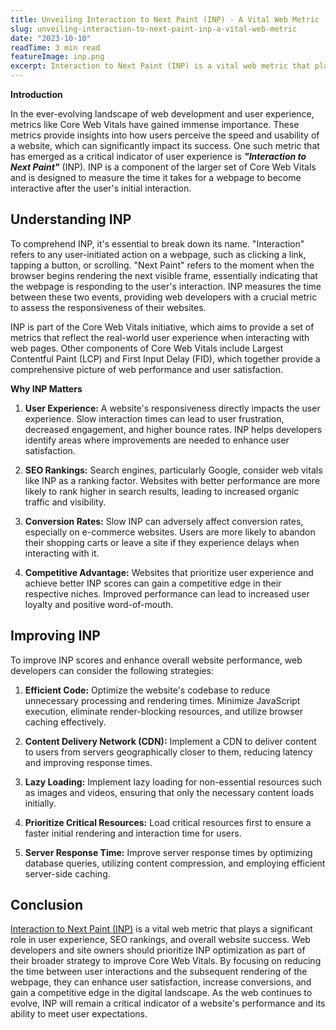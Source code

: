 ```yaml
---
title: Unveiling Interaction to Next Paint (INP) - A Vital Web Metric
slug: unveiling-interaction-to-next-paint-inp-a-vital-web-metric
date: "2023-10-10"
readTime: 3 min read
featureImage: inp.png
excerpt: Interaction to Next Paint (INP) is a vital web metric that plays a significant role in user experience, SEO rankings, and overall website success.
---
```


**Introduction**

In the ever-evolving landscape of web development and user experience, metrics like Core Web Vitals have gained immense importance. These metrics provide insights into how users perceive the speed and usability of a website, which can significantly impact its success. One such metric that has emerged as a critical indicator of user experience is **_"Interaction to Next Paint"_** (INP). INP is a component of the larger set of Core Web Vitals and is designed to measure the time it takes for a webpage to become interactive after the user's initial interaction.

## Understanding INP

To comprehend INP, it's essential to break down its name. "Interaction" refers to any user-initiated action on a webpage, such as clicking a link, tapping a button, or scrolling. "Next Paint" refers to the moment when the browser begins rendering the next visible frame, essentially indicating that the webpage is responding to the user's interaction. INP measures the time between these two events, providing web developers with a crucial metric to assess the responsiveness of their websites.

INP is part of the Core Web Vitals initiative, which aims to provide a set of metrics that reflect the real-world user experience when interacting with web pages. Other components of Core Web Vitals include Largest Contentful Paint (LCP) and First Input Delay (FID), which together provide a comprehensive picture of web performance and user satisfaction.

**Why INP Matters**

1. **User Experience:** A website's responsiveness directly impacts the user experience. Slow interaction times can lead to user frustration, decreased engagement, and higher bounce rates. INP helps developers identify areas where improvements are needed to enhance user satisfaction.

2. **SEO Rankings:** Search engines, particularly Google, consider web vitals like INP as a ranking factor. Websites with better performance are more likely to rank higher in search results, leading to increased organic traffic and visibility.

3. **Conversion Rates:** Slow INP can adversely affect conversion rates, especially on e-commerce websites. Users are more likely to abandon their shopping carts or leave a site if they experience delays when interacting with it.

4. **Competitive Advantage:** Websites that prioritize user experience and achieve better INP scores can gain a competitive edge in their respective niches. Improved performance can lead to increased user loyalty and positive word-of-mouth.

## Improving INP

To improve INP scores and enhance overall website performance, web developers can consider the following strategies:

1. **Efficient Code:** Optimize the website's codebase to reduce unnecessary processing and rendering times. Minimize JavaScript execution, eliminate render-blocking resources, and utilize browser caching effectively.

2. **Content Delivery Network (CDN):** Implement a CDN to deliver content to users from servers geographically closer to them, reducing latency and improving response times.

3. **Lazy Loading:** Implement lazy loading for non-essential resources such as images and videos, ensuring that only the necessary content loads initially.

4. **Prioritize Critical Resources:** Load critical resources first to ensure a faster initial rendering and interaction time for users.

5. **Server Response Time:** Improve server response times by optimizing database queries, utilizing content compression, and employing efficient server-side caching.

## Conclusion

[Interaction to Next Paint (INP)](https://web.dev/inp/) is a vital web metric that plays a significant role in user experience, SEO rankings, and overall website success. Web developers and site owners should prioritize INP optimization as part of their broader strategy to improve Core Web Vitals. By focusing on reducing the time between user interactions and the subsequent rendering of the webpage, they can enhance user satisfaction, increase conversions, and gain a competitive edge in the digital landscape. As the web continues to evolve, INP will remain a critical indicator of a website's performance and its ability to meet user expectations.
